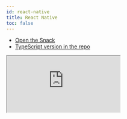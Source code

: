 ```yaml
---
id: react-native
title: React Native
toc: false
---
```


- [Open the Snack](https://snack.expo.dev/@arnaudbzn/react-query-basic-example)
- [TypeScript version in the repo](https://github.com/tannerlinsley/react-query/tree/main/examples/react-native)

<iframe
  src="https://snack.expo.dev/@arnaudbzn/react-query-basic-example"
  title="tannerlinsley/react-query: react native"
  sandbox="allow-forms allow-modals allow-popups allow-presentation allow-same-origin allow-scripts"
  style={{
    width: '100%',
    height: '80vh',
    border: '0',
    borderRadius: 8,
    overflow: 'hidden',
    position: 'static',
    zIndex: 0,
  }}
></iframe>
